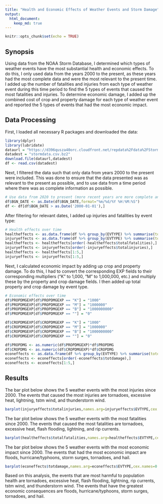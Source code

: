 ```yaml
---
title: "Health and Economic Effects of Weather Events and Storm Damage"
output: 
  html_document:
    keep_md: true
---
```


```r
knitr::opts_chunk$set(echo = TRUE)
```

## Synopsis

Using data from the NOAA Storm Database, I determined which types of weather events have the most substantial health and economic effects.  To do this, I only used data from the years 2000 to the present, as these years had the most complete data and were the most relevant to the present time.  I added up the number of fatalities and injuries from each type of weather event during this time period to find the 5 types of events that caused the most fatalities and injuries.  To determine economic damage, I added up the combined cost of crop and property damage for each type of weather event and reported the 5 types of events that had the most economic impact.  

## Data Processing

First, I loaded all necessary R packages and downloaded the data:
```r
library(dplyr)
library(lubridate)
dataurl = "https://d396qusza40orc.cloudfront.net/repdata%2Fdata%2FStormData.csv.bz2"
datadest = "stormdata.csv.bz2"
download.file(dataurl,datadest)
df <- read.csv(datadest)
```

Next, I filtered the data such that only data from years 2000 to the present were included.  This was done to ensure that the data presented was as relevant to the present as possible, and to use data from a time period where there was as complete information as possible.  

```r
# Use data from 2020 to present (more recent years are more complete and better answer the question)
df$BGN_DATE <- as.Date(df$BGN_DATE,format="%m/%d/%Y %H:%M:%S")
df <- df[df$BGN_DATE > as.Date('2000-01-01'),]
```

After filtering for relevant dates, I added up injuries and fatalities by event type:

```r
# Health effects over time
healtheffects <- as.data.frame(df %>% group_by(EVTYPE) %>% summarise(totalfatalities=sum(FATALITIES), .groups='drop'))
injuryeffects <- as.data.frame(df %>% group_by(EVTYPE) %>% summarise(totalinjuries=sum(INJURIES), .groups='drop'))
healtheffects <- healtheffects[order(-healtheffects$totalfatalities),]
injuryeffects <- injuryeffects[order(-injuryeffects$totalinjuries),]
healtheffects <- healtheffects[1:5,]
injuryeffects <- injuryeffects[1:5,]
```

Next, I calculated economic impact by adding up crop and property damage.  To do this, I had to convert the corresponding EXP fields to their corresponding multipliers ("K" to 1,000, "M" to 1,000,000, etc.) and multiply these by the property and crop damage fields.  I then added up total property and crop damage by event type.  

```r
# Economic effects over time
df$PROPDMGEXP[df$PROPDMGEXP == "K"] = "1000"
df$PROPDMGEXP[df$PROPDMGEXP == "M"] = "1000000"
df$PROPDMGEXP[df$PROPDMGEXP == "B"] = "1000000000"
df$PROPDMGEXP[df$PROPDMGEXP == ""] = "0"

df$CROPDMGEXP[df$CROPDMGEXP == "K"] = "1000"
df$CROPDMGEXP[df$CROPDMGEXP == "M"] = "1000000"
df$CROPDMGEXP[df$CROPDMGEXP == "B"] = "1000000000"
df$CROPDMGEXP[df$CROPDMGEXP == ""] = "0"

df$PROPDMG <- as.numeric(df$PROPDMGEXP)*df$PROPDMG
df$CROPDMG <- as.numeric(df$CROPDMGEXP)*df$CROPDMG
econeffects <- as.data.frame(df %>% group_by(EVTYPE) %>% summarise(totdamage=sum(CROPDMG) + sum(PROPDMG), .groups='drop'))
econeffects <- econeffects[order(-econeffects$totdamage),]
econeffects <- econeffects[1:5,]
```

## Results
The bar plot below shows the 5 weather events with the most injuries since 2000.  The events that caused the most injuries are tornadoes, excessive heat, lightning, tstm wind, and thunderstorm wind.  
```r
barplot(injuryeffects$totalinjuries,names.arg=injuryeffects$EVTYPE,cex.names=0.7, xlab='Event Type', ylab='Total Injuries Since 2000')
```
  
The bar plot below shows the 5 weather events with the most fatalities since 2000.  The events that caused the most fatalities are tornadoes, excessive heat, flash flooding, lightning, and rip currents.  
```r
barplot(healtheffects$totalfatalities,names.arg=healtheffects$EVTYPE,cex.names=0.7, xlab='Event Type',ylab='Total Fatalities Since 2000')
```
  
The bar plot below shows the 5 weather events with the most economic impact since 2000.  The events that had the most economic impact are floods, hurricane/typhoons, storm surges, tornadoes, and hail.  
```r
barplot(econeffects$totdamage,names.arg=econeffects$EVTYPE,cex.names=0.7,xlab='Event Type',ylab='Estimated Total Cost of Damage Since 2000 (USD)')
```
  
Based on this analysis, the events that are most harmful to population health are tornadoes, excessive heat, flash flooding, lightning, rip currents, tstm wind, and thunderstorm wind.  The events that have the greatest economic consequences are floods, hurricane/typhoons, storm surges, tornadoes, and hail.  
